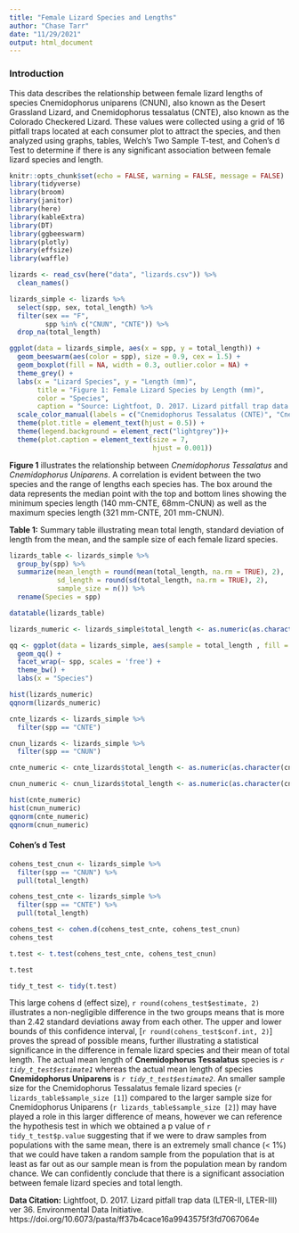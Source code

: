 ```yaml
---
title: "Female Lizard Species and Lengths"
author: "Chase Tarr"
date: "11/29/2021"
output: html_document
---
```

### Introduction
This data describes the relationship between female lizard lengths of species Cnemidophorus uniparens (CNUN), also known as the Desert Grassland Lizard,  and Cnemidophorus tessalatus (CNTE), also known as the Colorado Checkered Lizard. These values were collected using a grid  of 16 pitfall traps located at each consumer plot to attract the species, and then analyzed using graphs, tables, Welch's Two Sample T-test, and Cohen's d Test to determine if there is any significant association between female lizard species and length. 


```r
knitr::opts_chunk$set(echo = FALSE, warning = FALSE, message = FALSE)
library(tidyverse)
library(broom)
library(janitor)
library(here)
library(kableExtra)
library(DT)
library(ggbeeswarm)
library(plotly)
library(effsize)
library(waffle)
```


```r
lizards <- read_csv(here("data", "lizards.csv")) %>% 
  clean_names()
```

```r
lizards_simple <- lizards %>% 
  select(spp, sex, total_length) %>% 
  filter(sex == "F",
         spp %in% c("CNUN", "CNTE")) %>% 
  drop_na(total_length)
```


```r
ggplot(data = lizards_simple, aes(x = spp, y = total_length)) +
  geom_beeswarm(aes(color = spp), size = 0.9, cex = 1.5) +
  geom_boxplot(fill = NA, width = 0.3, outlier.color = NA) +
  theme_grey() +
  labs(x = "Lizard Species", y = "Length (mm)", 
       title = "Figure 1: Female Lizard Species by Length (mm)",
       color = "Species",
       caption = "Source: Lightfoot, D. 2017. Lizard pitfall trap data (LTER-II, LTER-III) ver 36. Environmental Data Initiative.") +
  scale_color_manual(labels = c("Cnemidophorus Tessalatus (CNTE)", "Cnemidophorus Uniparens (CNUN)"), values = c("mediumblue", "firebrick2")) +
  theme(plot.title = element_text(hjust = 0.5)) +
  theme(legend.background = element_rect("lightgrey"))+
  theme(plot.caption = element_text(size = 7,
                                    hjust = 0.001))


```

**Figure 1** illustrates the relationship between *Cnemidophorus Tessalatus* and *Cnemidophorus Uniparens*. A correlation is evident between the two species and the range of lengths each species has. The box around the data represents the median point with the top and bottom lines showing the minimum species length (140 mm-CNTE, 68mm-CNUN) as well as the maximum species length (321 mm-CNTE, 201 mm-CNUN).


**Table 1:** Summary table illustrating mean total length, standard deviation of length from the mean, and the sample size of each female lizard species.
```r
lizards_table <- lizards_simple %>% 
  group_by(spp) %>% 
  summarize(mean_length = round(mean(total_length, na.rm = TRUE), 2),
            sd_length = round(sd(total_length, na.rm = TRUE), 2),
            sample_size = n()) %>% 
  rename(Species = spp)

datatable(lizards_table)
```

```r
lizards_numeric <- lizards_simple$total_length <- as.numeric(as.character(lizards_simple$total_length))

qq <- ggplot(data = lizards_simple, aes(sample = total_length , fill = spp))+
  geom_qq() +
  facet_wrap(~ spp, scales = 'free') +
  theme_bw() +
  labs(x = "Species")

hist(lizards_numeric)
qqnorm(lizards_numeric)

cnte_lizards <- lizards_simple %>% 
  filter(spp == "CNTE")

cnun_lizards <- lizards_simple %>% 
  filter(spp == "CNUN")

cnte_numeric <- cnte_lizards$total_length <- as.numeric(as.character(cnte_lizards$total_length))

cnun_numeric <- cnun_lizards$total_length <- as.numeric(as.character(cnun_lizards$total_length))

hist(cnte_numeric)
hist(cnun_numeric)
qqnorm(cnte_numeric)
qqnorm(cnun_numeric)

```

#### Cohen's d Test
```r
cohens_test_cnun <- lizards_simple %>% 
  filter(spp == "CNUN") %>% 
  pull(total_length)

cohens_test_cnte <- lizards_simple %>% 
  filter(spp == "CNTE") %>% 
  pull(total_length)

cohens_test <- cohen.d(cohens_test_cnte, cohens_test_cnun)
cohens_test

t.test <- t.test(cohens_test_cnte, cohens_test_cnun)

t.test

tidy_t_test <- tidy(t.test)

```
This large cohens d (effect size), `r round(cohens_test$estimate, 2)` illustrates a non-negligible difference in the two groups means that is more than 2.42 standard deviations away from each other. The upper and lower bounds of this confidence interval, [`r round(cohens_test$conf.int, 2)`] proves the spread of possible means, further illustrating a statistical significance in the difference in female lizard species and their mean of total length. The actual mean length of **Cnemidophorus Tessalatus** species is *`r tidy_t_test$estimate1`* whereas the actual mean length of species **Cnemidophorus Uniparens** is *`r tidy_t_test$estimate2`*. An smaller sample size for the Cnemidophorus Tessalatus female lizard species (`r lizards_table$sample_size [1]`) compared to the larger sample size for Cnemidophorus Uniparens (`r lizards_table$sample_size [2]`) may have played a role in this larger difference of means, however we can reference the hypothesis test in which we obtained a p value of `r tidy_t_test$p.value` suggesting that if we were to draw samples from populations with the same mean, there is an extremely small chance (< 1%) that we could have taken a random sample from the population that is at least as far out as our sample mean is from the population mean by random chance. We can confidently conclude that there is a significant association between female lizard species and total length.

**Data Citation:** Lightfoot, D. 2017. Lizard pitfall trap data (LTER-II, LTER-III) ver 36. Environmental Data Initiative. https://doi.org/10.6073/pasta/ff37b4cace16a9943575f3fd7067064e 




